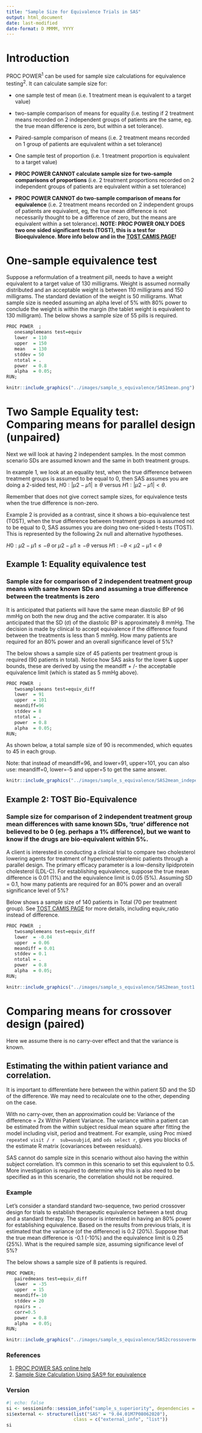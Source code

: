 ```yaml
---
title: "Sample Size for Equivalence Trials in SAS"
output: html_document
date: last-modified
date-format: D MMMM, YYYY
---
```


# Introduction

PROC POWER^1^ can be used for sample size calculations for equivalence testing^2^. It can calculate sample size for:

-   one sample test of mean (i.e. 1 treatment mean is equivalent to a target value)

-   two-sample comparison of means for equality (i.e. testing if 2 treatment means recorded on 2 independent groups of patients are the same, eg. the true mean difference is zero, but within a set tolerance).

-   Paired-sample comparison of means (i.e. 2 treatment means recorded on 1 group of patients are equivalent within a set tolerance)

-   One sample test of proportion (i.e. 1 treatment proportion is equivalent to a target value)

-   **PROC POWER CANNOT calculate sample size for two-sample comparisons of proportions** (i.e. 2 treatment proportions recorded on 2 independent groups of patients are equivalent within a set tolerance)

-   **PROC POWER CANNOT do two-sample comparison of means for equivalence** (i.e. 2 treatment means recorded on 2 independent groups of patients are equivalent, eg, the true mean difference is not necessarily thought to be a difference of zero, but the means are equivalent within a set tolerance). **NOTE: PROC POWER ONLY DOES two one sided significant tests (TOST), this is a test for Bioequivalence. More info below and in the [TOST CAMIS PAGE](Sample Size Calculation for Average Bioequivalence)!**

# **One-sample equivalence test**

Suppose a reformulation of a treatment pill, needs to have a weight equivalent to a target value of 130 milligrams. Weight is assumed normally distributed and an acceptable weight is between 110 milligrams and 150 milligrams. The standard deviation of the weight is 50 milligrams. What sample size is needed assuming an alpha level of 5% with 80% power to conclude the weight is within the margin (the tablet weight is equivalent to 130 milligram). The below shows a sample size of 55 pills is required.

```r
PROC POWER  ;
   onesamplemeans test=equiv   
   lower  = 110          
   upper  = 150         
   mean   = 130     
   stddev = 50      
   ntotal = .       
   power  = 0.8      
   alpha  = 0.05;    
RUN;
```

```r
knitr::include_graphics("../images/sample_s_equivalence/SAS1mean.png")
```

# **Two Sample Equality test: Comparing means for parallel design (unpaired)**

Next we will look at having 2 independent samples. In the most common scenario SDs are assumed known and the same in both treatment groups.

In example 1, we look at an equality test, when the true difference between treatment groups is assumed to be equal to 0, then SAS assumes you are doing a 2-sided test, $H0:|\mu2-\mu1|\geq \theta$ versus $H1: |\mu2-\mu1|\lt \theta$.

Remember that does not give correct sample sizes, for equivalence tests when the true difference is non-zero.

Example 2 is provided as a contrast, since it shows a bio-equivalence test (TOST), when the true difference between treatment groups is assumed not to be equal to 0, SAS assumes you are doing two one-sided t-tests (TOST). This is represented by the following 2x null and alternative hypotheses.

$H0:\mu2-\mu1 \leq -\theta$ or $\mu2-\mu1 \geq -\theta$ versus $H1: -\theta \lt \mu2 - \mu1 \lt \theta$

## Example 1: Equality equivalence test

### Sample size for comparison of 2 independent treatment group means with same known SDs and assuming a true difference between the treatments is zero

It is anticipated that patients will have the same mean diastolic BP of 96 mmHg on both the new drug and the active comparater. It is also anticipated that the SD (ơ) of the diastolic BP is approximately 8 mmHg. The decision is made by clinical to accept equivalence if the difference found between the treatments is less than 5 mmHg. How many patients are required for an 80% power and an overall significance level of 5%?

The below shows a sample size of 45 patients per treatment group is required (90 patients in total). Notice how SAS asks for the lower & upper bounds, these are derived by using the meandiff + /- the acceptable equivalence limit (which is stated as 5 mmHg above).

```r
PROC POWER  ;
   twosamplemeans test=equiv_diff   
   lower  = 91          
   upper  = 101   
   meandiff=96 
   stddev = 8      
   ntotal = .       
   power  = 0.8      
   alpha  = 0.05;    
RUN;
```

As shown below, a total sample size of 90 is recommended, which equates to 45 in each group.

Note: that instead of meandiff=96, and lower=91, upper=101, you can also use: meandiff=0, lower=-5 and upper=5 to get the same answer.

```r
knitr::include_graphics("../images/sample_s_equivalence/SAS2mean_independant.png")
```

## Example 2: TOST Bio-Equivalence

### Sample size for comparison of 2 independent treatment group mean differences with same known SDs, 'true' difference not believed to be 0 (eg. perhaps a 1% difference), but we want to know if the drugs are bio-equivalent within 5%.

A client is interested in conducting a clinical trial to compare two cholesterol lowering agents for treatment of hypercholesterolemic patients through a parallel design. The primary efficacy parameter is a low-density lipidprotein cholesterol (LDL-C). For establishing equivalence, suppose the true mean difference is 0.01 (1%) and the equivalence limit is 0.05 (5%). Assuming SD = 0.1, how many patients are required for an 80% power and an overall significance level of 5%?

Below shows a sample size of 140 patients in Total (70 per treatment group). See [TOST CAMIS PAGE](Sample Size Calculation for Average Bioequivalence) for more details, including equiv_ratio instead of difference.

```r
PROC POWER  ;
   twosamplemeans test=equiv_diff  
   lower  = -0.04         
   upper  = 0.06  
   meandiff = 0.01 
   stddev = 0.1     
   ntotal = .       
   power  = 0.8      
   alpha  = 0.05;    
RUN;
```

```r
knitr::include_graphics("../images/sample_s_equivalence/SAS2mean_tost1.png")
```

# **Comparing means for crossover design (paired)**

Here we assume there is no carry-over effect and that the variance is known.

## **Estimating the within patient variance and correlation.**

It is important to differentiate here between the within patient SD and the SD of the difference. We may need to recalculate one to the other, depending on the case.

With no carry-over, then an approximation could be: Variance of the difference = 2x Within Patient Variance. The variance within a patient can be estimated from the within subject residual mean square after fitting the model including visit, period and treatment. For example, using Proc mixed `repeated visit / r  sub=usubjid`, and `ods select r`, gives you blocks of the estimate R matrix (covariances between residuals).

SAS cannot do sample size in this scenario without also having the within subject correlation. It's common in this scenario to set this equivalent to 0.5. More investigation is required to determine why this is also need to be specified as in this scenario, the correlation should not be required.

### Example

Let's consider a standard standard two-sequence, two period crossover design for trials to establish therapeutic equivalence between a test drug and a standard therapy. The sponsor is interested in having an 80% power for establishing equivalence. Based on the results from previous trials, it is estimated that the variance (of the difference) is 0.2 (20%). Suppose that the true mean difference is -0.1 (-10%) and the equivalence limit is 0.25 (25%). What is the required sample size, assuming significance level of 5%?

The below shows a sample size of 8 patients is required.

```r
PROC POWER;
   pairedmeans test=equiv_diff   
   lower  = -35          
   upper  = 15   
   meandiff=-10 
   stddev = 20      
   npairs = .  
   corr=0.5
   power  = 0.8      
   alpha  = 0.05; 
RUN;
```

```r
knitr::include_graphics("../images/sample_s_equivalence/SAS2crossovermeans.png")

```

### References

1.  [PROC POWER SAS online help](https://support.sas.com/documentation/cdl/en/statug/63347/HTML/default/viewer.htm#statug_power_sect010.html)
2.  [Sample Size Calculation Using SAS® for equivalence](https://support.sas.com/kb/50/700.html#:~:text=Power%20analysis%20and%20sample%20size%20determination%20for%20equivalence,be%20conducted%20using%20PROC%20FREQ%20or%20PROC%20TTEST.)

### Version

```r
#| echo: false
si <- sessioninfo::session_info("sample_s_superiority", dependencies = FALSE) 
si$external <- structure(list("SAS" = "9.04.01M7P08062020"), 
                         class = c("external_info", "list")) 
si
```

